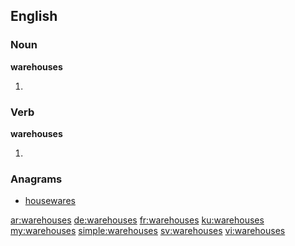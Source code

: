==English==

===Noun===
'''warehouses'''

# {{plural of|warehouse}}

===Verb===
'''warehouses'''

# {{third-person singular of|warehouse}}

===Anagrams===
* [[housewares#English|housewares]]

[[ar:warehouses]]
[[de:warehouses]]
[[fr:warehouses]]
[[ku:warehouses]]
[[my:warehouses]]
[[simple:warehouses]]
[[sv:warehouses]]
[[vi:warehouses]]